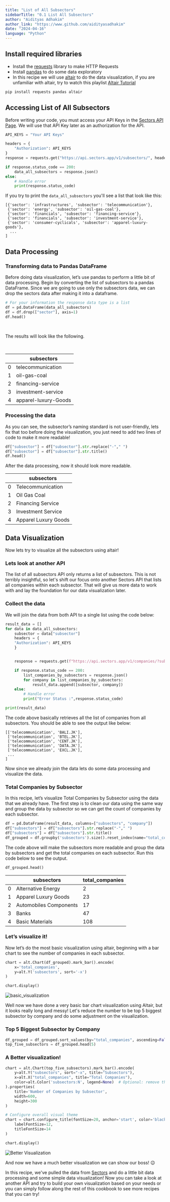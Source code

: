 ```yaml
---
title: "List of All Subsectors"
sidebarTitle: "0.1 List All Subsectors"
author: "Aidityas Adhakim"
author_link: "https://www.github.com/aidityasadhakim"
date: "2024-04-16"
language: "Python"
---
```


## Install required libraries

- Install the [requests](https://requests.readthedocs.io/en/latest/) library to make HTTP Requests
- Install [pandas](https://pypi.org/project/pandas/) to do some data exploratory
- In this recipe we will use [altair](https://pypi.org/project/matplotlib/) to do the data visualization, if you are unfamiliar with altair, try to watch this playlist [Altair Tutorial](https://youtube.com/playlist?list=PLXsFtK46HZxXBddVC0FqmbGdlvbDbaqzx&si=cWtD0cFtwKg0b75v)

```python
pip install requests pandas altair
```

## Accessing List of All Subsectors

Before writing your code, you must access your API Keys in the [Sectors API Page](https://sectors.app/api). We will use that API Key later as an authorization for the API.

```python
API_KEYS = "Your API Keys"

headers = {
    "Authorization": API_KEYS
}
response = requests.get("https://api.sectors.app/v1/subsectors/", headers = headers)

if response.status_code == 200:
    data_all_subsectors = response.json()
else:
    # Handle error
    print(response.status_code)
```

If you try to print the `data_all_subsectors` you'll see a list that look like this:

```
[{'sector': 'infrastructures', 'subsector': 'telecommunication'},
 {'sector': 'energy', 'subsector': 'oil-gas-coal'},
 {'sector': 'financials', 'subsector': 'financing-service'},
 {'sector': 'financials', 'subsector': 'investment-service'},
 {'sector': 'consumer-cyclicals', 'subsector': 'apparel-luxury-goods'},
  ...
]
```

## Data Processing

### Transforming data to Pandas DataFrame

Before doing data visualization, let’s use pandas to perform a little bit of data processing. Begin by converting the list of subsectors to a pandas DataFrame. Since we are going to use only the subsectors data, we can drop the sectors data after making it into a dataframe.

```python
# For your information the response data type is a list
df = pd.DataFrame(data_all_subsectors)
df = df.drop(["sector"], axis=1)
df.head()
```

<br/>

The results will look like the following.

<br/>

|     | subsectors                    |
| --- | ----------------------------- |
| 0   | telecommunication             |
| 1   | oil-gas-coal                  |
| 2   | financing-service             |
| 3   | investment-service            |
| 4   | apparel-luxury-Goods          |

### Processing the data

As you can see, the subsector’s naming standard is not user-friendly, lets fix that too before doing the visualization, you just need to add two lines of code to make it more readable!

```python
df["subsector"] = df["subsector"].str.replace("-"," ")
df["subsector"] = df["subsector"].str.title()
df.head()
```

After the data processing, now it should look more readable.

|     | subsectors                    |
| --- | ----------------------------- |
| 0   | Telecommunication             |
| 1   | Oil Gas Coal                  |
| 2   | Financing Service             |
| 3   | Investment Service            |
| 4   | Apparel Luxury Goods          |

## Data Visualization

Now lets try to visualize all the subsectors using altair!

### Lets look at another API

The list of all subsectors API only returns a list of subsectors. This is not terribly insightful, so let's shift our focus onto another Sectors API that lists all companies within each subsector. That will give us more data to work with and lay the foundation for our data visualization later.

### Collect the data

We will join the data from both API to a single list using the code below:

```python
result_data = []
for data in data_all_subsectors:
    subsector = data["subsector"]
    headers = {
    "Authorization": API_KEYS
    }


    response = requests.get(f"https://api.sectors.app/v1/companies/?sub_sector={subsector}", headers = headers)

    if response.status_code == 200:
        list_companies_by_subsectors = response.json()
        for company in list_companies_by_subsectors:
            result_data.append([subsector, company])
    else:
        # Handle error
        print("Error Status :",response.status_code)

print(result_data)
```

The code above basically retrieves all the list of companies from all subsectors. You should be able to see the output like below:

```
[['telecommunication', 'BALI.JK'], 
 ['telecommunication', 'BTEL.JK'], 
 ['telecommunication', 'CENT.JK'],
 ['telecommunication', 'DATA.JK'], 
 ['telecommunication', 'EXCL.JK'],
 ...
]
```

Now since we already join the data lets do some data processing and visualize the data.

### Total Companies by Subsector

In this recipe, let’s visualize Total Companies by Subsector using the data that we already have. The first step is to clean our data using the same way and group the data by subsector so we can get the count of companies by each subsector.

```python
df = pd.DataFrame(result_data, columns=["subsectors", "company"])
df["subsectors"] = df["subsectors"].str.replace("-"," ")
df["subsectors"] = df["subsectors"].str.title()
df_grouped = df.groupby('subsectors').size().reset_index(name="total_companies")
```

The code above will make the subsectors more readable and group the data by subsectors and get the total companies on each subsector. Run this code below to see the output.

```python
df_grouped.head()
```

|     | subsectors             | total_companies |
| --- | ---------------------- | --------------- |
| 0   | Alternative Energy     | 2               |
| 1   | Apparel Luxury Goods   | 23              |
| 2   | Automobiles Components | 17              |
| 3   | Banks                  | 47              |
| 4   | Basic Materials        | 108             |

### Let’s visualize it!

Now let’s do the most basic visualization using altair, beginning with a bar chart to see the number of companies in each subsector.

```python
chart = alt.Chart(df_grouped).mark_bar().encode(
    x='total_companies',
    y=alt.Y('subsectors', sort='-x')
)

chart.display()
```

![basic_visualization](../../images/total_companies_by_subsector_basic.png)

Well now we have done a very basic bar chart visualization using Altair, but it looks really long and messy! Let's reduce the number to be top 5 biggest subsector by company and do some adjustment on the visualization.

### Top 5 Biggest Subsector by Company

```python
df_grouped = df_grouped.sort_values(by="total_companies", ascending=False)
top_five_subsectors = df_grouped.head(5)
```

### A Better visualization!

```python
chart = alt.Chart(top_five_subsectors).mark_bar().encode(
    y=alt.Y("subsectors", sort="-x", title="Subsectors"),
    x=alt.X("total_companies", title="Total Companies"),
    color=alt.Color('subsectors:N', legend=None)  # Optional: remove the legend if it's redundant
).properties(
    title='Number of Companies by Subsector',
    width=600,
    height=300
)

# Configure overall visual theme
chart = chart.configure_title(fontSize=20, anchor='start', color='black').configure_axis(
    labelFontSize=12,
    titleFontSize=14
)

chart.display()
```

![Better Visualization](../../images/top_5_companies_by_subsector.png)

And now we have a much better visualization we can show our boss! :wink:

In this recipe, we've pulled the data from [Sectors](https://sectors.app) and do a little bit data processing and some simple data visualization! Now you can take a look at another API and try to build your own visualization based on your needs or you can simply follow along the rest of this cookbook to see more recipes that you can try!
